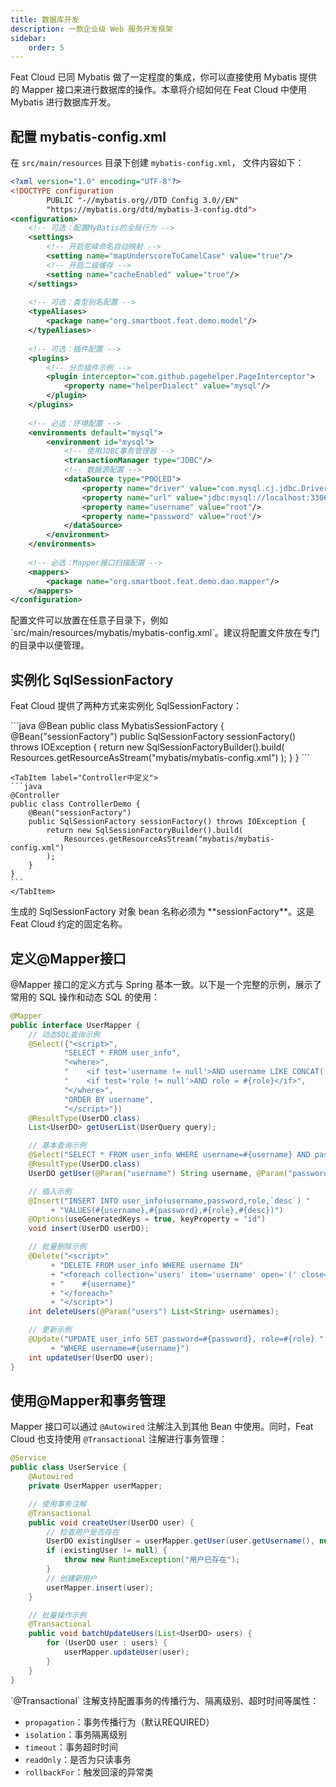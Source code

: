 ```yaml
---
title: 数据库开发
description: 一款企业级 Web 服务开发框架
sidebar:
    order: 5
---
```


<CheckAuthorize/>

Feat Cloud 已同 Mybatis 做了一定程度的集成，你可以直接使用 Mybatis 提供的 Mapper 接口来进行数据库的操作。本章将介绍如何在 Feat Cloud 中使用 Mybatis 进行数据库开发。

## 配置 mybatis-config.xml
在 `src/main/resources` 目录下创建 `mybatis-config.xml`， 文件内容如下：
```xml
<?xml version="1.0" encoding="UTF-8"?>
<!DOCTYPE configuration
        PUBLIC "-//mybatis.org//DTD Config 3.0//EN"
        "https://mybatis.org/dtd/mybatis-3-config.dtd">
<configuration>
    <!-- 可选：配置MyBatis的全局行为 -->
    <settings>
        <!-- 开启驼峰命名自动映射 -->
        <setting name="mapUnderscoreToCamelCase" value="true"/>
        <!-- 开启二级缓存 -->
        <setting name="cacheEnabled" value="true"/>
    </settings>
    
    <!-- 可选：类型别名配置 -->
    <typeAliases>
        <package name="org.smartboot.feat.demo.model"/>
    </typeAliases>
    
    <!-- 可选：插件配置 -->
    <plugins>
        <!-- 分页插件示例 -->
        <plugin interceptor="com.github.pagehelper.PageInterceptor">
            <property name="helperDialect" value="mysql"/>
        </plugin>
    </plugins>
    
    <!-- 必选：环境配置 -->
    <environments default="mysql">
        <environment id="mysql">
            <!-- 使用JDBC事务管理器 -->
            <transactionManager type="JDBC"/>
            <!-- 数据源配置 -->
            <dataSource type="POOLED">
                <property name="driver" value="com.mysql.cj.jdbc.Driver"/>
                <property name="url" value="jdbc:mysql://localhost:3306/test?characterEncoding=utf-8"/>
                <property name="username" value="root"/>
                <property name="password" value="root"/>
            </dataSource>
        </environment>
    </environments>
    
    <!-- 必选：Mapper接口扫描配置 -->
    <mappers>
        <package name="org.smartboot.feat.demo.dao.mapper"/>
    </mappers>
</configuration>
```

<Aside type="tip">
配置文件可以放置在任意子目录下，例如 `src/main/resources/mybatis/mybatis-config.xml`。建议将配置文件放在专门的目录中以便管理。
</Aside>

## 实例化 SqlSessionFactory
Feat Cloud 提供了两种方式来实例化 SqlSessionFactory：

<Tabs>
    <TabItem label="独立的Bean类（推荐）">
    ```java
    @Bean
    public class MybatisSessionFactory {
        @Bean("sessionFactory")
        public SqlSessionFactory sessionFactory() throws IOException {
            return new SqlSessionFactoryBuilder().build(
                Resources.getResourceAsStream("mybatis/mybatis-config.xml")
            );
        }
    }
    ```
    </TabItem>

    <TabItem label="Controller中定义">
    ```java
    @Controller
    public class ControllerDemo {
        @Bean("sessionFactory")
        public SqlSessionFactory sessionFactory() throws IOException {
            return new SqlSessionFactoryBuilder().build(
                Resources.getResourceAsStream("mybatis/mybatis-config.xml")
            );
        }
    }
    ```
    </TabItem>
</Tabs>

<Aside type="caution">
   生成的 SqlSessionFactory 对象 bean 名称必须为 **sessionFactory**。这是 Feat Cloud 约定的固定名称。
</Aside>

## 定义@Mapper接口
@Mapper 接口的定义方式与 Spring 基本一致。以下是一个完整的示例，展示了常用的 SQL 操作和动态 SQL 的使用：

```java title="UserMapper.java"
@Mapper
public interface UserMapper {
    // 动态SQL查询示例
    @Select({"<script>",
            "SELECT * FROM user_info",
            "<where>",
            "    <if test='username != null'>AND username LIKE CONCAT('%', #{username}, '%')</if>",
            "    <if test='role != null'>AND role = #{role}</if>",
            "</where>",
            "ORDER BY username",
            "</script>"})
    @ResultType(UserDO.class)
    List<UserDO> getUserList(UserQuery query);

    // 基本查询示例
    @Select("SELECT * FROM user_info WHERE username=#{username} AND password=#{password}")
    @ResultType(UserDO.class)
    UserDO getUser(@Param("username") String username, @Param("password") String password);

    // 插入示例
    @Insert("INSERT INTO user_info(username,password,role,`desc`) "
         + "VALUES(#{username},#{password},#{role},#{desc})")
    @Options(useGeneratedKeys = true, keyProperty = "id")
    void insert(UserDO userDO);

    // 批量删除示例
    @Delete("<script>"
         + "DELETE FROM user_info WHERE username IN"
         + "<foreach collection='users' item='username' open='(' close=')' separator=','>" 
         + "    #{username}"
         + "</foreach>"
         + "</script>")
    int deleteUsers(@Param("users") List<String> usernames);

    // 更新示例
    @Update("UPDATE user_info SET password=#{password}, role=#{role} "
         + "WHERE username=#{username}")
    int updateUser(UserDO user);
}
```

## 使用@Mapper和事务管理
Mapper 接口可以通过 `@Autowired` 注解注入到其他 Bean 中使用。同时，Feat Cloud 也支持使用 `@Transactional` 注解进行事务管理：

```java title="UserService.java"
@Service
public class UserService {
    @Autowired
    private UserMapper userMapper;

    // 使用事务注解
    @Transactional
    public void createUser(UserDO user) {
        // 检查用户是否存在
        UserDO existingUser = userMapper.getUser(user.getUsername(), null);
        if (existingUser != null) {
            throw new RuntimeException("用户已存在");
        }
        // 创建新用户
        userMapper.insert(user);
    }

    // 批量操作示例
    @Transactional
    public void batchUpdateUsers(List<UserDO> users) {
        for (UserDO user : users) {
            userMapper.updateUser(user);
        }
    }
}
```

<Aside type="tip">
`@Transactional` 注解支持配置事务的传播行为、隔离级别、超时时间等属性：

- `propagation`：事务传播行为（默认REQUIRED）
- `isolation`：事务隔离级别
- `timeout`：事务超时时间
- `readOnly`：是否为只读事务
- `rollbackFor`：触发回滚的异常类
</Aside>